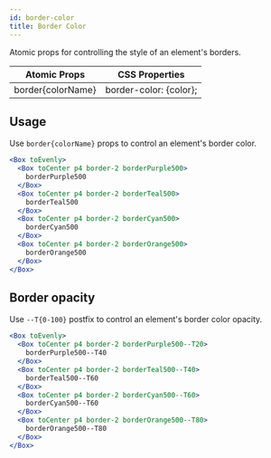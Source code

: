 ```yaml
---
id: border-color
title: Border Color
---
```


Atomic props for controlling the style of an element's borders.

| Atomic Props      | CSS Properties         |
| ----------------- | ---------------------- |
| border{colorName} | border-color: {color}; |

## Usage

Use `border{colorName}` props to control an element's border color.

```jsx live
<Box toEvenly>
  <Box toCenter p4 border-2 borderPurple500>
    borderPurple500
  </Box>
  <Box toCenter p4 border-2 borderTeal500>
    borderTeal500
  </Box>
  <Box toCenter p4 border-2 borderCyan500>
    borderCyan500
  </Box>
  <Box toCenter p4 border-2 borderOrange500>
    borderOrange500
  </Box>
</Box>
```

## Border opacity

Use `--T{0-100}` postfix to control an element's border color opacity.

```jsx live
<Box toEvenly>
  <Box toCenter p4 border-2 borderPurple500--T20>
    borderPurple500--T40
  </Box>
  <Box toCenter p4 border-2 borderTeal500--T40>
    borderTeal500--T60
  </Box>
  <Box toCenter p4 border-2 borderCyan500--T60>
    borderCyan500--T60
  </Box>
  <Box toCenter p4 border-2 borderOrange500--T80>
    borderOrange500--T80
  </Box>
</Box>
```
